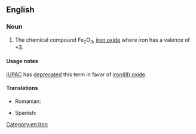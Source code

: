 ==English==
{{wikipedia}}

===Noun===
{{en-noun|-}}

# {{lb|en|chemistry}} The chemical compound Fe<sub>2</sub>O<sub>3</sub>, [[iron oxide]] where iron has a valence of +3.

====Usage notes====
[[IUPAC]] has [[deprecated]] this term in favor of [[iron(III) oxide]].

====Translations====
{{trans-top|chemical compound}}
* Romanian: {{t|ro|oxid feric|m}}
{{trans-mid}}
* Spanish: {{t+|es|óxido férrico|m}}
{{trans-bottom}}
[[Category:en:Iron]]